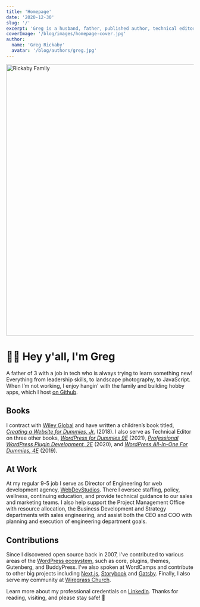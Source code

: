 ```yaml
---
title: 'Homepage'
date: '2020-12-30'
slug: '/'
excerpt: 'Greg is a husband, father, published author, technical editor, and open&#x2d;source contributor who&#8217;s been developing websites since 1999.'
coverImage: '/blog/images/homepage-cover.jpg'
author:
  name: 'Greg Rickaby'
  avatar: '/blog/authors/greg.jpg'
---
```


<div className="wide mb-12">
  <Image
    alt="Rickaby Family"
    className="rounded"
    height="729"
    layout="responsive"
    src="/blog/images/homepage-cover.jpg"
    width="971"
  />
</div>

# 👋🏻 Hey y'all, I'm Greg

A father of 3 with a job in tech who is always trying to learn something new! Everything from leadership skills, to landscape photography, to JavaScript. When I’m not working, I enjoy hangin' with the family and building hobby apps, which I host [on Github](https://github.com/gregrickaby?tab=repositories).

## Books

I contract with [Wiley Global](https://www.wiley.com/en-us/) and have written a children’s book titled, [_Creating a Website for Dummies, Jr._](http://gregslink.co/create-a-website-am) (2018). I also serve as Technical Editor on three other books, _[WordPress for Dummies 9E](https://smile.amazon.com/gp/product/1119696976/ref=pe_41006280_506051420_pe_re_csr_ea_lm)_ (2021), _[Professional WordPress Plugin Development, 2E](https://amzn.to/2BgCg7i)_ (2020), and _[WordPress All-In-One For Dummies, 4E](https://amzn.to/37MMDLp)_ (2019).

## At Work

At my regular 9-5 job I serve as Director of Engineering for web development agency, [WebDevStudios](https://webdevstudios.com/). There I oversee staffing, policy, wellness, continuing education, and provide technical guidance to our sales and marketing teams. I also help support the Project Management Office with resource allocation, the Business Development and Strategy departments with sales engineering, and assist both the CEO and COO with planning and execution of engineering department goals.

## Contributions

Since I discovered open source back in 2007, I've contributed to various areas of the [WordPress ecosystem](https://profiles.wordpress.org/gregrickaby/), such as core, plugins, themes, Gutenberg, and BuddyPress. I've also spoken at WordCamps and contribute to other big projects including [Next.js](https://nextjs.org), [Storybook](https://github.com/storybookjs/storybook) and [Gatsby](https://gatsbyjs.org). Finally, I also serve my community at [Wiregrass Church](https://wiregrasschurch.org).

Learn more about my professional credentials on [LinkedIn](https://www.linkedin.com/in/gregrickaby/). Thanks for reading, visiting, and please stay safe! 🍻

